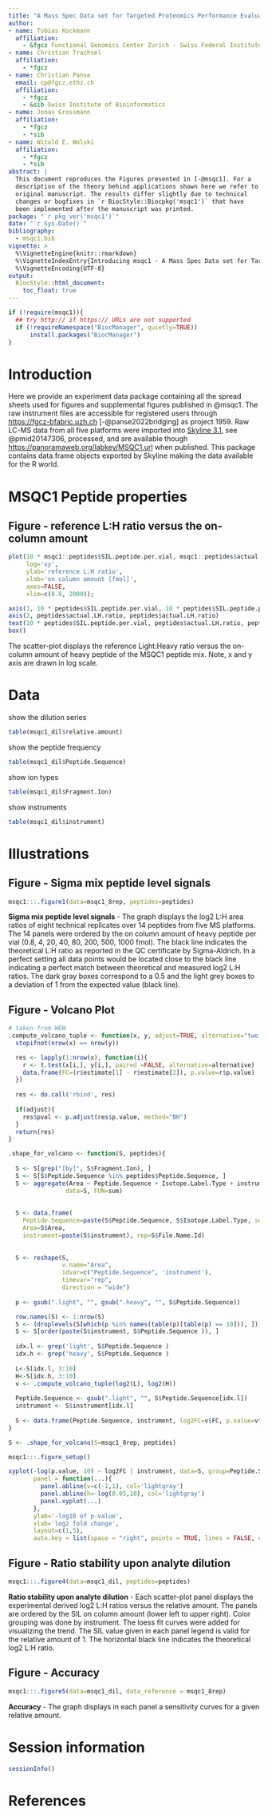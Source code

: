 ```yaml
---
title: "A Mass Spec Data set for Targeted Proteomics Performance Evaluation"
author:
- name: Tobias Kockmann
  affiliation:
    - &fgcz Functional Genomics Center Zurich - Swiss Federal Institute of Technology in Zurich
- name: Christian Trachsel
  affiliation:
    - *fgcz
- name: Christian Panse
  email: cp@fgcz.ethz.ch
  affiliation:
    - *fgcz
    - &sib Swiss Institute of Bioinformatics
- name: Jonas Grossmann
  affiliation:
    - *fgcz
    - *sib
- name: Witold E. Wolski
  affiliation:
    - *fgcz
    - *sib
abstract: |
  This document reproduces the Figures presented in [-@msqc1]. For a
  description of the theory behind applications shown here we refer to the
  original manuscript. The results differ slightly due to technical
  changes or bugfixes in `r BiocStyle::Biocpkg('msqc1')` that have
  been implemented after the manuscript was printed.
package: "`r pkg_ver('msqc1')`"
date: "`r Sys.Date()`"
bibliography:
  - msqc1.bib
vignette: >
  %\VignetteEngine{knitr::rmarkdown}
  %\VignetteIndexEntry{Introducing msqc1 - A Mass Spec Data set for Targeted Proteomics Performance Evaluation}
  %\VignetteEncoding{UTF-8}
output:
  BiocStyle::html_document:
    toc_float: true
---
```


<!--
%\VignetteEngine{knitr::rmarkdown}
%\VignetteIndexEntry{msqc1 - A Mass Spec Data set for Targeted Proteomics Performance Evaluation}
-->


```r
if (!require(msqc1)){
  ## try http:// if https:// URLs are not supported
  if (!requireNamespace("BiocManager", quietly=TRUE))
      install.packages("BiocManager")
}
```

# Introduction 

Here we provide an experiment data package containing all the spread sheets used for figures and supplemental figures published in @msqc1.
The raw instrument files are accessible for registered users through 
[https://fgcz-bfabric.uzh.ch](https://fgcz-bfabric.uzh.ch) [-@panse2022bridging]
as project 1959. Raw LC-MS data from all five platforms were imported into
[Skyline 3.1](https://skyline.gs.washington.edu), see @pmid20147306, processed, 
and are available though 
[https://panoramaweb.org/labkey/MSQC1.url](https://panoramaweb.org/labkey/MSQC1.url) when published.
This package contains data.frame objects exported by Skyline making the data available for the R world. 

# MSQC1 Peptide properties

## Figure - reference L:H ratio versus the on-column amount

```r
plot(10 * msqc1::peptides$SIL.peptide.per.vial, msqc1::peptides$actual.LH.ratio,
     log='xy',
     ylab='reference L:H ratio',
     xlab='on column amount [fmol]',
     axes=FALSE,
     xlim=c(0.8, 2000));

axis(1, 10 * peptides$SIL.peptide.per.vial, 10 * peptides$SIL.peptide.per.vial )
axis(2, peptides$actual.LH.ratio, peptides$actual.LH.ratio)
text(10 * peptides$SIL.peptide.per.vial, peptides$actual.LH.ratio, peptides$Peptide.Sequence, cex=0.5 ,pos=4, srt=11)
box()
```

The scatter-plot displays the reference Light:Heavy ratio versus the on-column amount of heavy peptide of the MSQC1 peptide mix. Note, x and y axis are drawn in log scale.

# Data

show the dilution series
```r
table(msqc1_dil$relative.amount)
```

show the peptide frequency
```r
table(msqc1_dil$Peptide.Sequence)
```

show ion types
```r
table(msqc1_dil$Fragment.Ion)
```


show instruments
```r
table(msqc1_dil$instrument)
```

# Illustrations

## Figure - Sigma mix peptide level signals
```r
msqc1:::.figure1(data=msqc1_8rep, peptides=peptides)
```

**Sigma mix peptide level signals** - The graph displays the log2 L:H area ratios of eight technical replicates over 14 peptides from five MS platforms. The 14 panels were ordered by the on column amount of heavy peptide per vial (0.8, 4, 20, 40, 80, 200, 500, 1000 fmol). The black line indicates the theoretical L:H ratio as reported in the QC certificate by Sigma-Aldrich. In a perfect setting all data points would be located close to the black line indicating a perfect match between theoretical and measured log2 L:H ratios.
The dark gray boxes correspond to a 0.5 and the light grey boxes to a deviation of 1 from the expected value (black line).


## Figure - Volcano Plot


```r
# taken from WEW
.compute_volcano_tuple <- function(x, y, adjust=TRUE, alternative="two.sided"){
  stopifnot(nrow(x) == nrow(y))

  res <- lapply(1:nrow(x), function(i){
    r <- t.test(x[i,], y[i,], paired =FALSE, alternative=alternative)
    data.frame(FC=(r$estimate[1] - r$estimate[2]), p.value=r$p.value)
  })
  
  res <- do.call('rbind', res)
  
  if(adjust){
    res$pval <- p.adjust(res$p.value, method="BH")
  }
  return(res)
} 

.shape_for_volcano <- function(S, peptides){
  
  S <- S[grep("[by]", S$Fragment.Ion), ]
  S <- S[S$Peptide.Sequence %in% peptides$Peptide.Sequence, ]
  S <- aggregate(Area ~ Peptide.Sequence + Isotope.Label.Type + instrument + File.Name.Id,
                data=S, FUN=sum)
  
  
  S <- data.frame(
    Peptide.Sequence=paste(S$Peptide.Sequence, S$Isotope.Label.Type, sep=','),
    Area=S$Area,
    instrument=paste(S$instrument), rep=S$File.Name.Id)
  
  
  S <- reshape(S,
               v.name="Area",
               idvar=c("Peptide.Sequence", 'instrument'),
               timevar="rep",
               direction = "wide")
  
  p <- gsub(".light", "", gsub(".heavy", "", S$Peptide.Sequence))

  row.names(S) <- 1:nrow(S)
  S <- (droplevels(S[which(p %in% names(table(p)[table(p) == 10])), ]))
  S <- S[order(paste(S$instrument, S$Peptide.Sequence )), ]
  
  idx.l <- grep('light', S$Peptide.Sequence )
  idx.h <- grep('heavy', S$Peptide.Sequence )
  
  L<-S[idx.l, 3:10]
  H<-S[idx.h, 3:10]
  v <- .compute_volcano_tuple(log2(L), log2(H))
  
  Peptide.Sequence <- gsub(".light", "", S$Peptide.Sequence[idx.l])
  instrument <- S$instrument[idx.l]
  
  S <- data.frame(Peptide.Sequence, instrument, log2FC=v$FC, p.value=v$p.value)
}

```

```r
S <- .shape_for_volcano(S=msqc1_8rep, peptides)

msqc1:::.figure_setup()

xyplot(-log(p.value, 10) ~ log2FC | instrument, data=S, group=Peptide.Sequence,
       panel = function(...){
         panel.abline(v=c(-1,1), col='lightgray')
         panel.abline(h=-log(0.05,10), col='lightgray')
         panel.xyplot(...)
       },
       ylab='-log10 of p-value',
       xlab='log2 fold change',
       layout=c(1,5),
       auto.key = list(space = "right", points = TRUE, lines = FALSE, cex=1))

```


## Figure - Ratio stability upon analyte dilution

```r
msqc1:::.figure4(data=msqc1_dil, peptides=peptides)
```

**Ratio stability upon analyte dilution** - Each scatter-plot panel displays the experimental derived log2 L:H ratios versus the relative amount. The panels are ordered by the SIL on column amount (lower left to upper right).
Color grouping was done by instrument. The loess fit curves were added for visualizing the trend.
The SIL value given in each panel legend is valid for the relative amount of 1.
The horizontal black line indicates the theoretical log2 L:H ratio.

## Figure - Accuracy

```r
msqc1:::.figure5(data=msqc1_dil, data_reference = msqc1_8rep)
```

**Accuracy** - The graph displays in each panel a sensitivity curves for a given relative amount.



# Session information
```r
sessionInfo()
```

# References

